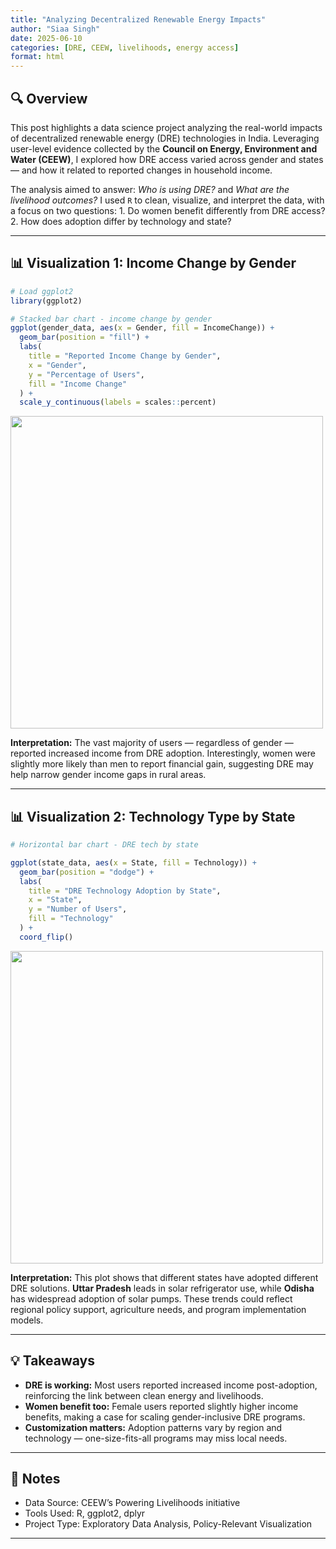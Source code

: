 ```yaml
---
title: "Analyzing Decentralized Renewable Energy Impacts"
author: "Siaa Singh"
date: 2025-06-10
categories: [DRE, CEEW, livelihoods, energy access]
format: html
---
```


## 🔍 Overview

This post highlights a data science project analyzing the real-world impacts of decentralized renewable energy (DRE) technologies in India. Leveraging user-level evidence collected by the **Council on Energy, Environment and Water (CEEW)**, I explored how DRE access varied across gender and states — and how it related to reported changes in household income.

The analysis aimed to answer: _Who is using DRE?_ and _What are the livelihood outcomes?_ I used `R` to clean, visualize, and interpret the data, with a focus on two questions:
1. Do women benefit differently from DRE access?
2. How does adoption differ by technology and state?

---

## 📊 Visualization 1: Income Change by Gender

```r
# Load ggplot2
library(ggplot2)

# Stacked bar chart - income change by gender
ggplot(gender_data, aes(x = Gender, fill = IncomeChange)) +
  geom_bar(position = "fill") +
  labs(
    title = "Reported Income Change by Gender",
    x = "Gender",
    y = "Percentage of Users",
    fill = "Income Change"
  ) +
  scale_y_continuous(labels = scales::percent)
```

![](../images/gender income.png){width=500px}

**Interpretation:** The vast majority of users — regardless of gender — reported increased income from DRE adoption. Interestingly, women were slightly more likely than men to report financial gain, suggesting DRE may help narrow gender income gaps in rural areas.

---

## 📊 Visualization 2: Technology Type by State

```r
# Horizontal bar chart - DRE tech by state

ggplot(state_data, aes(x = State, fill = Technology)) +
  geom_bar(position = "dodge") +
  labs(
    title = "DRE Technology Adoption by State",
    x = "State",
    y = "Number of Users",
    fill = "Technology"
  ) +
  coord_flip()
```

![](../images/DRE.png){width=500px}

**Interpretation:** This plot shows that different states have adopted different DRE solutions. **Uttar Pradesh** leads in solar refrigerator use, while **Odisha** has widespread adoption of solar pumps. These trends could reflect regional policy support, agriculture needs, and program implementation models.

---

## 💡 Takeaways

- **DRE is working:** Most users reported increased income post-adoption, reinforcing the link between clean energy and livelihoods.
- **Women benefit too:** Female users reported slightly higher income benefits, making a case for scaling gender-inclusive DRE programs.
- **Customization matters:** Adoption patterns vary by region and technology — one-size-fits-all programs may miss local needs.

---

## 📁 Notes

- Data Source: CEEW’s Powering Livelihoods initiative
- Tools Used: R, ggplot2, dplyr
- Project Type: Exploratory Data Analysis, Policy-Relevant Visualization

---


